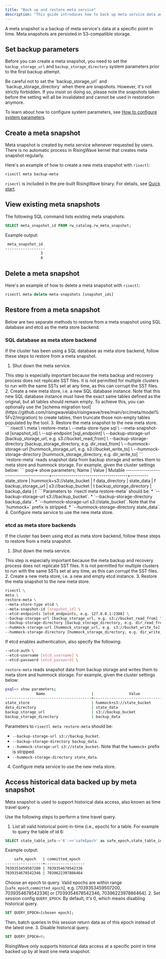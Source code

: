 ```yaml
---
title: "Back up and restore meta service"
description: "This guide introduces how to back up meta service data and restore from a backup."
---
```


A meta snapshot is a backup of meta service's data at a specific point in time. Meta snapshots are persisted in S3-compatible storage.

## Set backup parameters

Before you can create a meta snapshot, you need to set the `backup_storage_url` and `backup_storage_directory` system parameters prior to the first backup attempt.

<Warning>
Be careful not to set the `backup_storage_url` and `backup_storage_directory` when there are snapshots. However, it's not strictly forbidden. If you insist on doing so, please note the snapshots taken before the setting will all be invalidated and cannot be used in restoration anymore.
</Warning>

To learn about how to configure system parameters, see [How to configure system parameters](/operate/view-configure-system-parameters#how-to-configure-system-parameters).

## Create a meta snapshot

Meta snapshot is created by meta service whenever requested by users. There is no automatic process in RisingWave kernel that creates meta snapshot regularly.

Here's an example of how to create a new meta snapshot with `risectl`:

```bash
risectl meta backup-meta
```

`risectl` is included in the pre-built RisingWave binary. For details, see [Quick start](/get-started/quickstart#binaries).

## View existing meta snapshots

The following SQL command lists existing meta snapshots:

```sql
SELECT meta_snapshot_id FROM rw_catalog.rw_meta_snapshot;
```

Example output:

```bash
 meta_snapshot_id
------------------
                3
                4
```

## Delete a meta snapshot

Here's an example of how to delete a meta snapshot with `risectl`:

```sql
risectl meta delete-meta-snapshots [snapshot_ids]
```

## Restore from a meta snapshot

Below are two separate methods to restore from a meta snapshot using SQL database and etcd as the meta store backend.

### SQL database as meta store backend

If the cluster has been using a SQL database as meta store backend, follow these steps to restore from a meta snapshot.

1. Shut down the meta service.
<Note>
This step is especially important because the meta backup and recovery process does not replicate SST files. It is not permitted for multiple clusters to run with the same SSTs set at any time, as this can corrupt the SST files.
</Note>
2. Create a new meta store, i.e. a new SQL database instance.
Note that this new SQL database instance must have the exact same tables defined as the original, but all tables should remain empty. To achieve this, you can optionally use the [schema migration tool](https://github.com/risingwavelabs/risingwave/tree/main/src/meta/model%5Fv2/migration) to create tables, then truncate those non-empty tables populated by the tool.
3. Restore the meta snapshot to the new meta store.
```
risectl \
meta \
restore-meta \
--meta-store-type sql \
--meta-snapshot-id [snapshot_id] \
--sql-endpoint [sql_endpoint] \
--backup-storage-url [backup_storage_url, e.g. s3://bucket_read_from] \
--backup-storage-directory [backup_storage_directory, e.g. dir_read_from] \
--hummock-storage-url [hummock_storage_url, e.g. s3://bucket_write_to] \
--hummock-storage-directory [hummock_storage_directory, e.g. dir_write_to]
```
`restore-meta` reads snapshot data from backup storage and writes them to meta store and hummock storage.
For example, given the cluster settings below:
```
psql=> show parameters;
              Name                     |                Value                 | Mutable
---------------------------------------+--------------------------------------+---------
state_store                            | hummock+s3://state_bucket            | f
data_directory                         | state_data                           | f
backup_storage_url                     | s3://backup_bucket                   | t
backup_storage_directory               | backup_data                          | t
```
Parameters to `risectl meta restore-meta` should be:
   * `--backup-storage-url s3://backup_bucket`.
   * `--backup-storage-directory backup_data`.
   * `--hummock-storage-url s3://state_bucket`. Note that the `hummock+` prefix is stripped.
   * `--hummock-storage-directory state_data`.
4. Configure meta service to use the new meta store.

### etcd as meta store backends

If the cluster has been using etcd as meta store backend, follow these steps to restore from a meta snapshot.

1. Shut down the meta service.
<Note>
This step is especially important because the meta backup and recovery process does not replicate SST files. It is not permitted for multiple clusters to run with the same SSTs set at any time, as this can corrupt the SST files.
</Note>
2. Create a new meta store, i.e. a new and empty etcd instance.
3. Restore the meta snapshot to the new meta store.

```bash
risectl \
meta \
restore-meta \
--meta-store-type etcd \
--meta-snapshot-id [snapshot_id] \
--etcd-endpoints [etcd_endpoints, e.g. 127.0.0.1:2388] \
--backup-storage-url [backup_storage_url, e.g. s3://bucket_read_from] \
--backup-storage-directory [backup_storage_directory, e.g. dir_read_from] \
--hummock-storage-url [hummock_storage_url, e.g. s3://bucket_write_to] \
--hummock-storage-directory [hummock_storage_directory, e.g. dir_write_to]
```
If etcd enables authentication, also specify the following:
```bash
--etcd-auth \
--etcd-username [etcd_username] \
--etcd-password [etcd_password] \
```
`restore-meta` reads snapshot data from backup storage and writes them to meta store and hummock storage.
For example, given the cluster settings below:
```bash
psql=> show parameters;
              Name                     |                Value                 | Mutable
---------------------------------------+--------------------------------------+---------
state_store                            | hummock+s3://state_bucket            | f
data_directory                         | state_data                           | f
backup_storage_url                     | s3://backup_bucket                   | t
backup_storage_directory               | backup_data                          | t
```
Parameters to `risectl meta restore-meta` should be:
   * `--backup-storage-url s3://backup_bucket`.
   * `--backup-storage-directory backup_data`.
   * `--hummock-storage-url s3://state_bucket`. Note that the `hummock+` prefix is stripped.
   * `--hummock-storage-directory state_data`.
4. Configure meta service to use the new meta store.

## Access historical data backed up by meta snapshot

Meta snapshot is used to support historical data access, also known as time travel query.

Use the following steps to perform a time travel query.

1. List all valid historical point-in-time (i.e., epoch) for a table. For example to query the table of id 6:
```sql
SELECT state_table_info->'6'->>'safeEpoch' as safe_epoch,state_table_info->'6'->>'committedEpoch' committed_epoch from rw_meta_snapshot;
```
Example output:
```bash
    safe_epoch   | committed_epoch
-----------------+------------------
7039353459507200 | 7039354678542336
7039354678542346 | 7039622397886464
```
Choose an epoch to query. Valid epochs are within range \[`safe_epoch`,`committed_epoch`\], e.g. \[7039353459507200, 7039354678542336\] or \[7039354678542346, 7039622397886464\].
2. Set session config `QUERY_EPOCH`. By default, it's 0, which means disabling historical query.
```sql
SET QUERY_EPOCH=[chosen epoch];
```
Then, batch queries in this session return data as of this epoch instead of the latest one.
3. Disable historical query.
```sql
SET QUERY_EPOCH=0;
```

<Note>
RisingWave only supports historical data access at a specific point in time backed up by at least one meta snapshot.
</Note>
